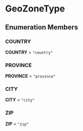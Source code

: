 
# GeoZoneType

## Enumeration Members

### COUNTRY

 **COUNTRY** = `"country"`

### PROVINCE

 **PROVINCE** = `"province"`

### CITY

 **CITY** = `"city"`

### ZIP

 **ZIP** = `"zip"`
